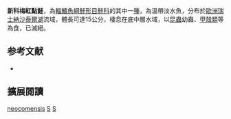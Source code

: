 {{NoteTA|G1=LS}}
{{Speciesbox
| name = 新科梅紅點鮭
| image = 
| image_width = 250px
| status = EX
| status_system = IUCN3.1
| genus = Salvelinus
| species = neocomensis
| authority = {{tsl|en|Jörg Freyhof|Freyhof}} & {{tsl|en|Maurice Kottelat|Kottelat}}, [[2005|2005]]
| synonyms = *''Salmo fario profundus'', Fuhrmann, 1903
}}
'''新科梅紅點鮭'''，為[[輻鰭魚綱|輻鰭魚綱]][[鮭形目|鮭形目]][[鮭科|鮭科]]的其中一[[種|種]]，為溫帶淡水魚，分布於[[歐洲|歐洲]][[瑞士|瑞士]][[納沙泰爾湖|納沙泰爾湖]]流域，體長可達15公分，棲息在底中層水域，以[[昆蟲|昆蟲]]幼蟲、[[甲殼類|甲殼類]]等為食，已滅絕。

== 参考文献 ==
*{{FishBase_species|genus=Salvelinus|species=neocomensis|year=2015|month=10}}

== 擴展閱讀 ==
{{refbegin}}
{{wikispecies-inline|Salvelinus neocomensis|新科梅紅點鮭}}
{{refend}}
{{Taxonbar|from=Q311400}}

[[Category:紅點鮭屬|neocomensis]]
[[Category:2005年描述的鱼类|S]]
[[Category:已滅絕魚類|S]]